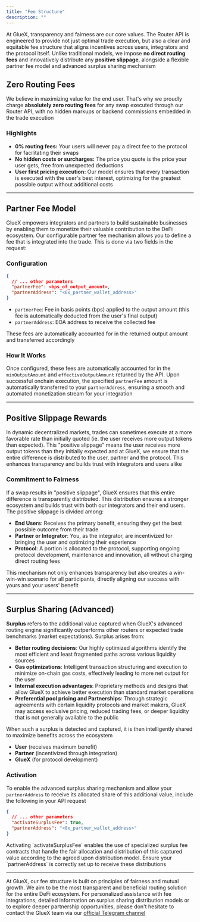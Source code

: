 ```yaml
---
title: "Fee Structure"
description: ""
---
```


At GlueX, transparency and fairness are our core values. The Router API is engineered to provide not just optimal trade execution, but also a clear and equitable fee structure that aligns incentives across users, integrators and the protocol itself. Unlike traditional models, we impose **no direct routing fees** and innovatively distribute any **positive slippage**, alongside a flexible partner fee model and advanced surplus sharing mechanism

## Zero Routing Fees

We believe in maximizing value for the end user. That's why we proudly charge **absolutely zero routing fees** for any swap executed through our Router API, with no hidden markups or backend commissions embedded in the trade execution

### Highlights

- **0% routing fees:** Your users will never pay a direct fee to the protocol for facilitating their swaps
- **No hidden costs or surcharges:** The price you quote is the price your user gets, free from unexpected deductions
- **User first pricing execution:** Our model ensures that every transaction is executed with the user's best interest, optimizing for the greatest possible output without additional costs

---

## Partner Fee Model

GlueX empowers integrators and partners to build sustainable businesses by enabling them to monetize their valuable contribution to the DeFi ecosystem. Our configurable partner fee mechanism allows you to define a fee that is integrated into the trade. This is done via two fields in the request:

### Configuration

```json
{
  // ... other parameters
  "partnerFee": <bps_of_output_amount>,
  "partnerAddress": "<0x_partner_wallet_address>"
}
```

- `partnerFee`: Fee in basis points (bps) applied to the output amount (this fee is automatically deducted from the user's final output)
- `partnerAddress`: EOA address to receive the collected fee

These fees are automatically accounted for in the returned output amount and transferred accordingly

### How It Works

Once configured, these fees are automatically accounted for in the `minOutputAmount` and `effectiveOutputAmount` returned by the API. Upon successful onchain execution, the specified `partnerFee` amount is automatically transferred to your `partnerAddress`, ensuring a smooth and automated monetization stream for your integration

---

## Positive Slippage Rewards

In dynamic decentralized markets, trades can sometimes execute at a more favorable rate than initially quoted (ie. the user receives more output tokens than expected). This "positive slippage" means the user receives more output tokens than they initially expected and at GlueX, we ensure that the entire difference is distributed to the user, partner and the protocol. This enhances transparency and builds trust with integrators and users alike

### Commitment to Fairness

If a swap results in "positive slippage", GlueX ensures that this entire difference is transparently distributed. This distribution ensures a stronger ecosystem and builds trust with both our integrators and their end users. The positive slippage is divided among:

- **End Users**: Receives the primary benefit, ensuring they get the best possible outcome from their trade
- **Partner or Integrator**: You, as the integrator, are incentivized for bringing the user and optimizing their experience
- **Protocol**: A portion is allocated to the protocol, supporting ongoing protocol development, maintenance and innovation, all without charging direct routing fees

This mechanism not only enhances transparency but also creates a win-win-win scenario for all participants, directly aligning our success with yours and your users' benefit

---

## Surplus Sharing (Advanced)

**Surplus** refers to the additional value captured when GlueX's advanced routing engine significantly outperforms other routers or expected trade benchmarks (market expectations). Surplus arises from:

- **Better routing decisions**: Our highly optimized algorithms identify the most efficient and least fragmented paths across various liquidity sources
- **Gas optimizations**: Intelligent transaction structuring and execution to minimize on-chain gas costs, effectively leading to more net output for the user
- **Internal execution advantages**: Proprietary methods and designs that allow GlueX to achieve better execution than standard market operations
- **Preferential pool pricing and Partnerships**: Through strategic agreements with certain liquidity protocols and market makers, GlueX may access exclusive pricing, reduced trading fees, or deeper liquidity that is not generally available to the public

When such a surplus is detected and captured, it is then intelligently shared to maximize benefits across the ecosystem

- **User** (receives maximum benefit)
- **Partner** (incentivized through integration)
- **GlueX** (for protocol development)

### Activation

To enable the advanced surplus sharing mechanism and allow your `partnerAddress` to receive its allocated share of this additional value, include the following in your API request

```json
{
  // ... other parameters
  "activateSurplusFee": true,
  "partnerAddress": "<0x_partner_wallet_address>"
}
```

<Note>
  Activating `activateSurplusFee` enables the use of specialized surplus fee
  contracts that handle the fair allocation and distribution of this captured
  value according to the agreed upon distribution model. Ensure your
  `partnerAddress` is correctly set up to receive these distributions
</Note>

---

At GlueX, our fee structure is built on principles of fairness and mutual growth. We aim to be the most transparent and beneficial routing solution for the entire DeFi ecosystem. For personalized assistance with fee integrations, detailed information on surplus sharing distribution models or to explore deeper partnership opportunities, please don't hesitate to contact the GlueX team via our [official Telegram channel](https://t.me/+_VmO_gIrNjxiZWE0)
